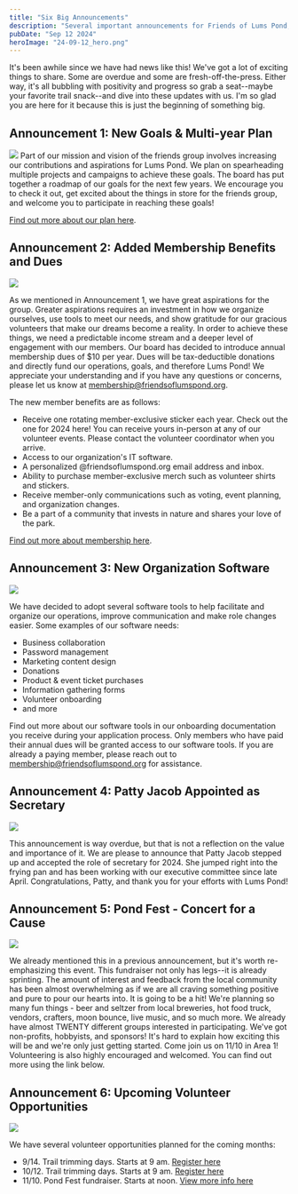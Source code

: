 ```yaml
---
title: "Six Big Announcements"
description: "Several important announcements for Friends of Lums Pond, including updates on new organizational goals, membership benefits, software tools, leadership appointments, and upcoming volunteer opportunities. It introduces annual membership dues, outlines exclusive perks for members, and highlights future plans for the group. Additionally, the post celebrates the appointment of a new secretary and details upcoming events like trail trimming days and the Pond Fest fundraiser."
pubDate: "Sep 12 2024"
heroImage: "24-09-12_hero.png"
---
```


It's been awhile since we have had news like this! We've got a lot of exciting things to share. Some are overdue and some are fresh-off-the-press. Either way, it's all bubbling with positivity and progress so grab a seat--maybe your favorite trail snack--and dive into these updates with us. I'm so glad you are here for it because this is just the beginning of something big.

## Announcement 1: New Goals & Multi-year Plan


<Image class="full" src="24-09-12_idea.png"></Image>
Part of our mission and vision of the friends group involves increasing our
contributions and aspirations for Lums Pond. We plan on spearheading multiple
projects and campaigns to achieve these goals. The board has put together a
roadmap of our goals for the next few years. We encourage you to check it out,
get excited about the things in store for the friends group, and welcome you to
participate in reaching these goals!

[Find out more about our plan here](/about/goals).

## Announcement 2: Added Membership Benefits and Dues

<Image class="full" src="24-09-12_hands.png"></Image>

As we mentioned in Announcement 1, we have great aspirations for the group. Greater aspirations requires an investment in how we organize ourselves, use tools to meet our needs, and show gratitude for our gracious volunteers that make our dreams become a reality. In order to achieve these things, we need a predictable income stream and a deeper level of engagement with our members. Our board has decided to introduce annual membership dues of $10 per year. Dues will be tax-deductible donations and directly fund our operations, goals, and therefore Lums Pond! We appreciate your understanding and if you have any questions or concerns, please let us know at <a href="mailto:membership@friendsoflumspond.org">membership@friendsoflumspond.org</a>.

The new member benefits are as follows:

- Receive one rotating member-exclusive sticker each year. Check out the one for 2024 here! You can receive yours in-person at any of our volunteer events. Please contact the volunteer coordinator when you arrive.
- Access to our organization's IT software.
- A personalized @friendsoflumspond.org email address and inbox.
- Ability to purchase member-exclusive merch such as volunteer shirts and stickers.
- Receive member-only communications such as voting, event planning, and organization changes.
- Be a part of a community that invests in nature and shares your love of the park.

[Find out more about membership here](/resources/membership).

## Announcement 3: New Organization Software

<Image class="full" src="24-09-12_tech.jpg"></Image>

We have decided to adopt several software tools to help facilitate and organize our operations, improve communication and make role changes easier. Some examples of our software needs:

- Business collaboration
- Password management
- Marketing content design
- Donations
- Product & event ticket purchases
- Information gathering forms
- Volunteer onboarding
- and more

Find out more about our software tools in our onboarding documentation you receive during your application process. Only members who have paid their annual dues will be granted access to our software tools. If you are already a paying member, please reach out to <a href="mailto:membership@friendsoflumspond.org">membership@friendsoflumspond.org</a> for assistance.

## Announcement 4: Patty Jacob Appointed as Secretary

<Image class="full" src="24-09-12_writing.jpg"></Image>

This announcement is way overdue, but that is not a reflection on the value and importance of it. We are please to announce that Patty Jacob stepped up and accepted the role of secretary for 2024. She jumped right into the frying pan and has been working with our executive committee since late April. Congratulations, Patty, and thank you for your efforts with Lums Pond!

## Announcement 5: Pond Fest - Concert for a Cause

<Image class="full" src="24-09-12_guitar.jpg"></Image>

We already mentioned this in a previous announcement, but it's worth re-emphasizing this event. This fundraiser not only has legs--it is already sprinting. The amount of interest and feedback from the local community has been almost overwhelming as if we are all craving something positive and pure to pour our hearts into. It is going to be a hit! We're planning so many fun things - beer and seltzer from local breweries, hot food truck, vendors, crafters, moon bounce, live music, and so much more. We already have almost TWENTY different groups interested in participating. We've got non-profits, hobbyists, and sponsors! It's hard to explain how exciting this will be and we're only just getting started. Come join us on 11/10 in Area 1! Volunteering is also highly encouraged and welcomed. You can find out more using the link below.

## Announcement 6: Upcoming Volunteer Opportunities

<Image class="full" src="24-09-12_change.jpg"></Image>

We have several volunteer opportunities planned for the coming months:

- 9/14. Trail trimming days. Starts at 9 am. [Register here](https://destateparks.galaxydigital.com/need/detail/?need_id=966718)
- 10/12. Trail trimming days. Starts at 9 am. [Register here](https://destateparks.galaxydigital.com/need/detail/?need_id=966718)
- 11/10. Pond Fest fundraiser. Starts at noon. [View more info here](/blog/24-09-02-pond-fest-announcement)
